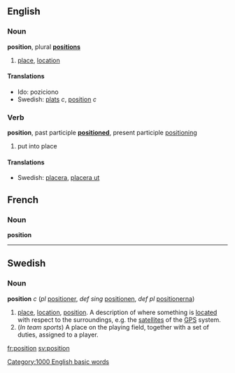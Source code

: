 ==English==
===Noun===
'''position''', plural '''[[positions]]'''

# [[place]], [[location]]

====Translations====
*Ido: poziciono
*Swedish: [[plats]] ''c'', [[position]] ''c''

===Verb===
'''position''', past participle '''[[positioned]]''', present participle [[positioning]]
# put into place

====Translations====
*Swedish: [[placera]], [[placera ut]]

==French==
===Noun===
'''position'''

-----

==Swedish==
===Noun===
'''position''' ''c'' (''pl'' [[positioner]], ''def sing'' [[positionen]], ''def pl'' [[positionerna]])

# [[place]], [[location]], [[position]]. A description of where something is [[located]] with respect to the surroundings, e.g. the [[satellite]]s of the [[GPS]] system.
# (''In team sports'') A place on the playing field, together with a set of duties, assigned to a player.

[[fr:position]]
[[sv:position]]
[[Category:1000 English basic words]]